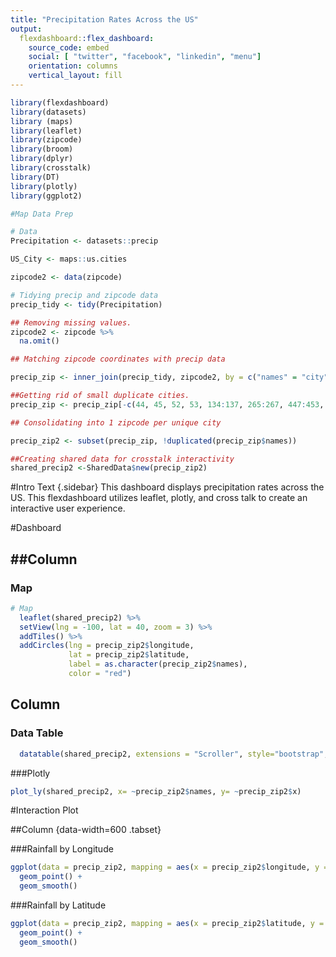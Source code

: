 ```yaml
---
title: "Precipitation Rates Across the US"
output: 
  flexdashboard::flex_dashboard:
    source_code: embed
    social: [ "twitter", "facebook", "linkedin", "menu"]
    orientation: columns
    vertical_layout: fill
---
```

 
```r
library(flexdashboard)
library(datasets)
library (maps)
library(leaflet)
library(zipcode)
library(broom)
library(dplyr)
library(crosstalk)
library(DT)
library(plotly)
library(ggplot2)
```

```r
#Map Data Prep

# Data
Precipitation <- datasets::precip

US_City <- maps::us.cities

zipcode2 <- data(zipcode) 

# Tidying precip and zipcode data
precip_tidy <- tidy(Precipitation)

## Removing missing values.
zipcode2 <- zipcode %>%
  na.omit()

## Matching zipcode coordinates with precip data

precip_zip <- inner_join(precip_tidy, zipcode2, by = c("names" = "city"))

##Getting rid of small duplicate cities.
precip_zip <- precip_zip[-c(44, 45, 52, 53, 134:137, 265:267, 447:453, 529:530, 567:582, 610:631, 918:947, 1002:1012, 1113:1120, 1234:1242, 1453:1459, 1583, 1624:1628, 1695:1700, 1767:1786, 1902, 1959:1964, 2017:2025, 2041:2054, 2089:2104, 2186:2202, 2208:2209, 2260:2263, 2289, 2294:2313, 2364, 2416:2439, 2484:2500, 2671, 2751:2756, 2802:2804, 2879:2893, 2941:2976, 3026:3038, 3120:3139, 3203, 3291:3294, 3297:3303, 3317:3328, 3364:3384, 3406:3407, 3479:3486, 3532:3546, 3674:3676, 3834:3841, 4097:4099, 4105:4129, 4155:4161, 4218:4239, 4269:4316, 4336:4341, 4390), ]

## Consolidating into 1 zipcode per unique city

precip_zip2 <- subset(precip_zip, !duplicated(precip_zip$names))

##Creating shared data for crosstalk interactivity
shared_precip2 <-SharedData$new(precip_zip2)
```

#Intro Text {.sidebar}
This dashboard displays precipitation rates across the US. This flexdashboard utilizes leaflet, plotly, and cross talk to create an interactive user experience.

#Dashboard

##Column {data-width=600}
-----------------------------------------------------------------------

### Map

```r
# Map
  leaflet(shared_precip2) %>% 
  setView(lng = -100, lat = 40, zoom = 3) %>% 
  addTiles() %>%
  addCircles(lng = precip_zip2$longitude, 
             lat = precip_zip2$latitude, 
             label = as.character(precip_zip2$names), 
             color = "red")


```

Column {data-width=400}
-----------------------------------------------------------------------

### Data Table

```r
  datatable(shared_precip2, extensions = "Scroller", style="bootstrap", class="compact", width="100%", options=list(deferRender=TRUE, scrollY=300, scroller=TRUE))
```

###Plotly
```r
plot_ly(shared_precip2, x= ~precip_zip2$names, y= ~precip_zip2$x)
```


#Interaction Plot

##Column {data-width=600 .tabset}

###Rainfall by Longitude

```r
ggplot(data = precip_zip2, mapping = aes(x = precip_zip2$longitude, y = precip_zip2$x)) +
  geom_point() +
  geom_smooth()
```

###Rainfall by Latitude

```r
ggplot(data = precip_zip2, mapping = aes(x = precip_zip2$latitude, y = precip_zip2$x)) +
  geom_point() +
  geom_smooth()
```
